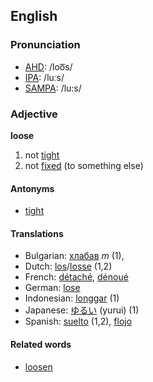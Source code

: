 ==English==

===Pronunciation===
*[[w:AHD|AHD]]: /loo͞s/
*[[w:IPA|IPA]]: /luːs/
*[[w:SAMPA|SAMPA]]: /lu:s/

===Adjective===
'''loose'''

# not [[tight]]
# not [[fixed]] (to something else)

====Antonyms====
*[[tight]]

====Translations====
*Bulgarian: [[хлабав]] ''m'' (1), 
*Dutch: [[los]]/[[losse]] (1,2)
*French: [[détaché]], [[dénoué]]
*German: [[lose]]
*Indonesian: [[longgar]] (1)
*Japanese: [[ゆるい]] (yurui) (1)
*Spanish: [[suelto]] (1,2), [[flojo]]

====Related words====

*[[loosen]]